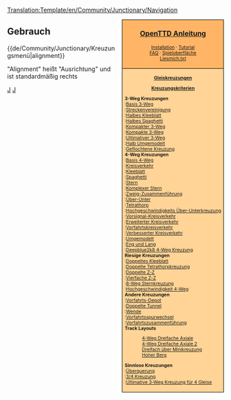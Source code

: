<noinclude>[[Translation:Template/en/Community/Junctionary/Navigation]]</noinclude><noinclude></noinclude><div style="float:right; padding-left:12px; background:#ffffff;">
<div style="border:1px solid #000000; background:#ffb466; padding:5px; -moz-border-radius-topleft:5px; -moz-border-radius-topright:5px; font-size: 12pt;">
<center><strong><font size="3">[[de/Manual/Main Page|OpenTTD Anleitung]]</font></strong></center>
<div style="font-size: 8pt; text-align: center;">
[[de/Manual/Installation|Installation]] &middot; 
[[de/Manual/Tutorial/Tutorial|Tutorial]]<br />
[[de/Archive/Community/FAQ|FAQ]] &middot; 
[[de/Manual/Spieloberfläche|Spieloberfläche]]<br />
[[de/Liesmich.txt|Liesmich.txt]]
</div>
</div>
<div style="border:1px solid black; border-top-width: 0px; background:#ffd496; padding:5px; -moz-border-radius-bottomleft:5px; -moz-border-radius-bottomright:8px; font-size: 8pt;">

<center>'''[[de/Community/Junctionary/Main Page|Gleiskreuzungen]]'''</center>
<center>'''[[de/Community/Junctionary/Kreuzungskriterien|Kreuzungskriterien]]'''</center>

'''3-Weg Kreuzungen'''<br>
:[[de/Community/Junctionary/Basis 3-Wege Kreuzung|Basis 3-Weg]]<br>
:[[de/Community/Junctionary/Streckenvereinigung|Streckenvereinigung]]<br>
:[[de/Community/Junctionary/Halbe Kleeblattkreuzung|Halbes Kleeblatt]]<br>
:[[de/Community/Junctionary/Halbe Spaghettikreuzung|Halbes Spaghetti]]<br>
:[[de/Community/Junctionary/Kompakte 3-Weg Kreuzung|Kompakter 3-Weg]]<br>
:[[de/Community/Junctionary/Kompakte 3-Weg Zweig-Zusammenführungskreuzung|Kompakte 3-Weg ]]<br>
:[[de/Community/Junctionary/Ultimative 3-Weg Kreuzung|Ultimativer 3-Weg]]<br>
:[[de/Community/Junctionary/Halb Umgemodelt|Halb Umgemodelt]]<br>
:[[de/Community/Junctionary/Geflochtene Kreuzung|Geflochtene Kreuzung]]<br>

'''4-Weg Kreuzungen'''<br>
:[[de/Community/Junctionary/Basis 4-Wege Kreuzung|Basis 4-Weg]]<br>
:[[de/Community/Junctionary/Kreisverkehr|Kreisverkehr]]<br>
:[[de/Community/Junctionary/Kleeblatt|Kleeblatt]]<br>
:[[de/Community/Junctionary/Spaghetti|Spaghetti]]<br>
:[[de/Community/Junctionary/Sternkreuzung|Stern]]<br>
:[[de/Community/Junctionary/Komplexe Sternkreuzung|Komplexer Stern]]<br>
:[[de/Community/Junctionary/4-Weg Zweig-Zusammenführungskreuzung|Zweig-Zusammenführung]]<br>
:[[de/Community/Junctionary/Über-Unter Kreuzung|Über-Unter]]<br>
:[[de/Community/Junctionary/Tetrathorp-Kreuzung|Tetrathorp]]<br>
:[[de/Community/Junctionary/Hochgeschwindigkeits Über-Unterkreuzung|Hochgeschwindigkeits Über-Unterkreuzung]]<br>
:[[de/Community/Junctionary/Vorsignal-Kreisverkehr|Vorsignal-Kreisverkehr]]<br>
:[[de/Community/Junctionary/Erweiterter Kreisverkehr|Erweiterter Kreisverkehr]]<br>
:[[de/Community/Junctionary/Vorfahrtskreisverkehr|Vorfahrtskreisverkehr]]<br>
:[[de/Community/Junctionary/Verbesserter Kreisverkehr|Verbesserter Kreisverkehr]]<br>
:[[de/Community/Junctionary/Umgemodelt|Umgemodelt]]<br>
:[[de/Community/Junctionary/Eng und Lang|Eng und Lang]]<br>
:[[de/Community/Junctionary/Deepblue2k8 4-Weg Kreuzung|Deepblue2k8 4-Weg Kreuzung]]<br>

'''Riesige Kreuzungen'''<br>
:[[de/Community/Junctionary/Doppeltes Kleeblatt|Doppeltes Kleeblatt]]<br>
:[[de/Community/Junctionary/Doppelte Tetrathorpkreuzung|Doppelte Tetrathorpkreuzung]]<br>
:[[de/Community/Junctionary/Doppelte Zweig-Zusammenführungskreuzung|Doppelte Z-Z]]<br>
:[[de/Community/Junctionary/Vierfache Zweig-Zusammenführungskreuzung|Vierfache Z-Z]]<br>
:[[de/Community/Junctionary/8-Weg Sternkreuzung|8-Weg Sternkreuzung]]<br>
:[[de/Community/Junctionary/Hochgeschwindigkeit 4-Weg|Hochgeschwindigkeit 4-Weg]]<br>

'''Andere Kreuzungen'''<br>
:[[de/Manual/Zugdepot bauen#erweiterte-depotkonfigurationen|Vorfahrts-Depot]]<br>
:[[de/Community/Junctionary/Doppelte Tunnel|Doppelte Tunnel]]<br>
:[[de/Community/Junctionary/Wende|Wende]]<br>
:[[de/Community/Junctionary/Vorfahrtsspurwechsel|Vorfahrtsspurwechsel]]<br>
:[[de/Community/Junctionary/Vorfahrtszusammenführung|Vorfahrtszusammenführung]]<br>

'''Track Layouts'''
:[[de/Community/Junctionary/4-Weg Dreifache Axiale|4-Weg Dreifache Axiale]]<br>
:[[de/Community/Junctionary/4-Weg Dreifache Axiale 2|4-Weg Dreifache Axiale 2]]<br>
:[[de/Community/Junctionary/Dreifach über Minikreuzung|Dreifach über Minikreuzung]]<br>
:[[de/Community/Junctionary/Hoher Berg|Hoher Berg]]<br>

'''Sinnlose Kreuzungen'''<br>
:[[de/Community/Junctionary/Überquerungskreuzung|Überquerung]]<br>
:[[de/Community/Junctionary/4 Kreuzung|3/4 Kreuzung]]<br>
:[[de/Community/Junctionary/Ultimative 3-Weg Kreuzung für 4 Gleise|Ultimative 3-Weg Kreuzung für 4 Gleise]]<br>

</div>
</div>
<noinclude>


==Gebrauch==
<nowiki>{{de/Community/Junctionary/Kreuzungsmenü|alignment}}</nowiki>

"Alignment" heißt "Ausrichtung" und ist standardmäßig rechts
[[Category:en/Templates|J]][[Category:en/Navigation|J]]
</noinclude>